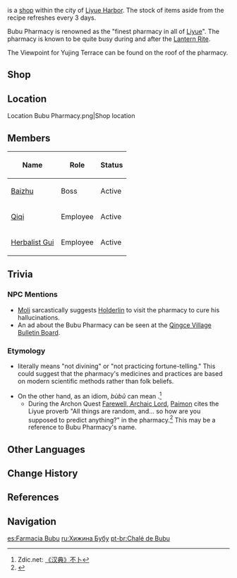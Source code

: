 {{Location Infobox
|image        = bubu pharmacy.jpeg
|type         = Point of Interest
|region       = Liyue
|area         = Sea of Clouds
|subarea      = Liyue Harbor
}}
{{Lang|'''Bubu Pharmacy'''|zh=不卜庐|zh_rm=Bùbǔ-lú|zh_tl=Not-Divining Hut}} is a [[shop]] within the city of [[Liyue Harbor]]. The stock of items aside from the recipe refreshes every 3 days.

Bubu Pharmacy is renowned as the "finest pharmacy in all of [[Liyue]]". The pharmacy is known to be quite busy during and after the [[Lantern Rite]].

The Viewpoint for Yujing Terrace can be found on the roof of the pharmacy.

==Shop==
{{Vendor|Herbalist Gui}}

==Location==
<gallery hideaddbutton="true" captionalign="center">
Location Bubu Pharmacy.png|Shop location
</gallery>

==Members==
{| class="wikitable"
! Name !! Role !! Status
|-
|[[Baizhu]] || Boss || Active
|-
|[[Qiqi]] || Employee || Active
|-
|[[Herbalist Gui]] || Employee || Active
|}

==Trivia==
===NPC Mentions===
*[[Moli]] sarcastically suggests [[Holderlin]] to visit the pharmacy to cure his hallucinations.
*An ad about the Bubu Pharmacy can be seen at the [[Qingce Village Bulletin Board]].

===Etymology===
* {{Lang|Bùbǔ|zh=不卜}} literally means "not divining" or "not practicing fortune-telling." This could suggest that the pharmacy's medicines and practices are based on modern scientific methods rather than folk beliefs.
* On the other hand, as an idiom, ''bùbǔ'' can mean {{Lang|"unpredictable"|zh=难料}}.<ref>Zdic.net: [https://www.zdic.net/hans/%E4%B8%8D%E5%8D%9C 《汉典》不卜]</ref>
** During the Archon Quest [[Farewell, Archaic Lord]], [[Paimon]] cites the Liyue proverb "All things are random, and... so how are you supposed to predict anything?" in the pharmacy.<ref>{{Ref/Quest|Guizhong (Archon Quest)}}</ref> This may be a reference to Bubu Pharmacy's name.

==Other Languages==
{{Other Languages
|en      = Bubu Pharmacy
|zhs     = 不卜庐
|zhs_rm  = Bùbǔ-lú
|zht     = 不卜廬
|zht_rm  = Bùbǔ-lú
|zh_tl   = Not-Divining Hut
|ja      = {{Rubi|不|ふ|卜|ぼく|廬|ろ}}
|ja_rm   = Fuboku-ro
|ja_tl   = Not-Divining Hut{{Sino|ja|zh}}
|ko      = {{tt|불복려|不卜廬}}
|ko_rm   = Bulbongnyeo
|ko_tl   = Not-Divining Hut{{Sino|ko|zh}}
|es      = Farmacia Bubu
|es_tl   = Bubu Pharmacy
|fr      = Cottage Bubu
|fr_tl   = Bubu Cottage
|ru      = Хижина «Бубу»
|ru_tl   = "Bubu" Hut
|th      = Bubu Pharmacy
|vi      = Nhà Thuốc Bubu
|vi_tl   = Bubu Pharmacy
|de      = Bubu-Hütte
|de_tl   = Bubu Hut
|id      = Bubu Pharmacy
|pt      = Chalé de Bubu
|pt_tl   = Chalet of Bubu
}}

==Change History==
{{Change History|1.0}}

==References==
{{Reflist}}

==Navigation==
{{PoI Navbox|Liyue}}

[[es:Farmacia Bubu]]
[[ru:Хижина Бубу]]
[[pt-br:Chalé de Bubu]]